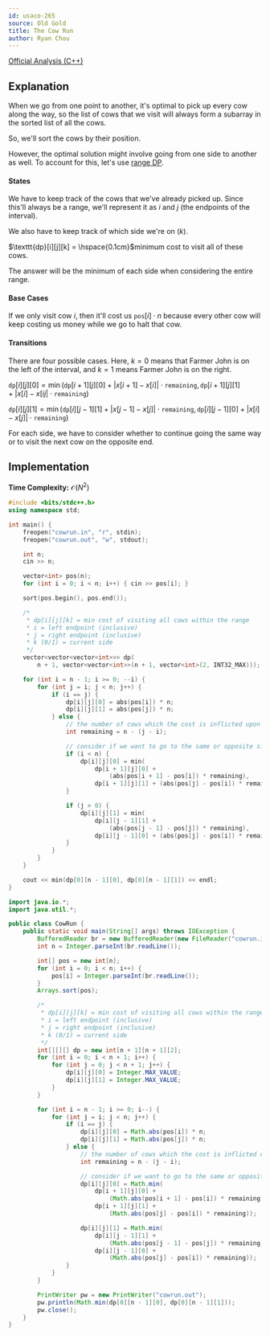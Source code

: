 ```yaml
---
id: usaco-265
source: Old Gold
title: The Cow Run
author: Ryan Chou
---
```


[Official Analysis (C++)](http://www.usaco.org/current/data/sol_cowrun_mar13.html)

## Explanation

When we go from one point to another, it's optimal to pick up every cow along the way, so the list of cows that we visit will always form a subarray in the sorted list of all the cows.

So, we'll sort the cows by their position.

However, the optimal solution might involve going from one side to another as well. To account for this, let's use [range DP](/gold/dp-ranges).

#### States

We have to keep track of the cows that we've already picked up. Since this'll always be a range, we'll represent it as $i$ and $j$ (the endpoints of the interval).

We also have to keep track of which side we're on ($k$).

$\texttt{dp}[i][j][k] = \hspace{0.1cm}$minimum cost to visit all of these cows.

The answer will be the minimum of each side when considering the entire range.

#### Base Cases

If we only visit cow $i$, then it'll cost us $\texttt{pos}[i] \cdot n$ because every other cow will keep costing us money while we go to halt that cow.

#### Transitions

There are four possible cases. Here, $k=0$ means that Farmer John is on the left of the interval, and $k=1$ means Farmer John is on the right.

$\texttt{dp}[i][j][0] = \min(\texttt{dp}[i + 1][j][0] + |x[i + 1] - x[i]| \cdot \texttt{remaining}, \texttt{dp}[i + 1][j][1] + |x[i] - x[ij| \cdot \texttt{remaining})$

$\texttt{dp}[i][j][1] = \min(\texttt{dp}[i][j - 1][1] + |x[j - 1] - x[j]| \cdot \texttt{remaining}, \texttt{dp}[i][j - 1][0] + |x[i] - x[j]| \cdot \texttt{remaining})$

For each side, we have to consider whether to continue going the same way or to visit the next cow on the opposite end.

## Implementation

**Time Complexity:** $\mathcal{O}(N^2)$

<LanguageSection>
<CPPSection>

```cpp
#include <bits/stdc++.h>
using namespace std;

int main() {
	freopen("cowrun.in", "r", stdin);
	freopen("cowrun.out", "w", stdout);

	int n;
	cin >> n;

	vector<int> pos(n);
	for (int i = 0; i < n; i++) { cin >> pos[i]; }

	sort(pos.begin(), pos.end());

	/*
	 * dp[i][j][k] = min cost of visiting all cows within the range
	 * i = left endpoint (inclusive)
	 * j = right endpoint (inclusive)
	 * k (0/1) = current side
	 */
	vector<vector<vector<int>>> dp(
	    n + 1, vector<vector<int>>(n + 1, vector<int>(2, INT32_MAX)));

	for (int i = n - 1; i >= 0; --i) {
		for (int j = i; j < n; j++) {
			if (i == j) {
				dp[i][j][0] = abs(pos[i]) * n;
				dp[i][j][1] = abs(pos[j]) * n;
			} else {
				// the number of cows which the cost is inflicted upon
				int remaining = n - (j - i);

				// consider if we want to go to the same or opposite side
				if (i < n) {
					dp[i][j][0] = min(
					    dp[i + 1][j][0] +
					        (abs(pos[i + 1] - pos[i]) * remaining),
					    dp[i + 1][j][1] + (abs(pos[j] - pos[i]) * remaining));
				}

				if (j > 0) {
					dp[i][j][1] = min(
					    dp[i][j - 1][1] +
					        (abs(pos[j - 1] - pos[j]) * remaining),
					    dp[i][j - 1][0] + (abs(pos[j] - pos[i]) * remaining));
				}
			}
		}
	}

	cout << min(dp[0][n - 1][0], dp[0][n - 1][1]) << endl;
}
```

</CPPSection>

<JavaSection>

```java
import java.io.*;
import java.util.*;

public class CowRun {
	public static void main(String[] args) throws IOException {
		BufferedReader br = new BufferedReader(new FileReader("cowrun.in"));
		int n = Integer.parseInt(br.readLine());

		int[] pos = new int[n];
		for (int i = 0; i < n; i++) {
			pos[i] = Integer.parseInt(br.readLine());
		}
		Arrays.sort(pos);

		/*
		 * dp[i][j][k] = min cost of visiting all cows within the range
		 * i = left endpoint (inclusive)
		 * j = right endpoint (inclusive)
		 * k (0/1) = current side
		 */
		int[][][] dp = new int[n + 1][n + 1][2];
		for (int i = 0; i < n + 1; i++) {
			for (int j = 0; j < n + 1; j++) {
				dp[i][j][0] = Integer.MAX_VALUE;
				dp[i][j][1] = Integer.MAX_VALUE;
			}
		}

		for (int i = n - 1; i >= 0; i--) {
			for (int j = i; j < n; j++) {
				if (i == j) {
					dp[i][j][0] = Math.abs(pos[i]) * n;
					dp[i][j][1] = Math.abs(pos[j]) * n;
				} else {
					// the number of cows which the cost is inflicted upon
					int remaining = n - (j - i);

					// consider if we want to go to the same or opposite side
					dp[i][j][0] = Math.min(
					    dp[i + 1][j][0] +
					        (Math.abs(pos[i + 1] - pos[i]) * remaining),
					    dp[i + 1][j][1] +
					        (Math.abs(pos[j] - pos[i]) * remaining));

					dp[i][j][1] = Math.min(
					    dp[i][j - 1][1] +
					        (Math.abs(pos[j - 1] - pos[j]) * remaining),
					    dp[i][j - 1][0] +
					        (Math.abs(pos[j] - pos[i]) * remaining));
				}
			}
		}

		PrintWriter pw = new PrintWriter("cowrun.out");
		pw.println(Math.min(dp[0][n - 1][0], dp[0][n - 1][1]));
		pw.close();
	}
}
```

</JavaSection>
</LanguageSection>
